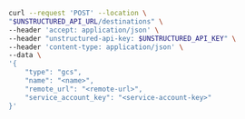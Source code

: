 ```bash REST (Create)
curl --request 'POST' --location \
"$UNSTRUCTURED_API_URL/destinations" \
--header 'accept: application/json' \
--header "unstructured-api-key: $UNSTRUCTURED_API_KEY" \
--header 'content-type: application/json' \
--data \
'{
    "type": "gcs",
    "name": "<name>",
    "remote_url": "<remote-url>",
    "service_account_key": "<service-account-key>"
}'
```